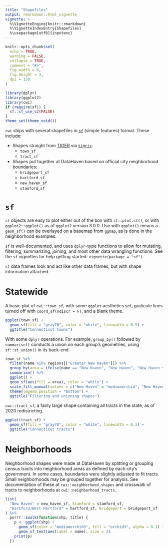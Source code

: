 ```yaml
---
title: "Shapefiles"
output: rmarkdown::html_vignette
vignette: >
  %\VignetteEngine{knitr::rmarkdown}
  %\VignetteIndexEntry{Shapefiles}
  %\usepackage[utf8]{inputenc}
---
```



```r
knitr::opts_chunk$set(
  echo = TRUE,
  warning = FALSE,
  collapse = TRUE,
  comment = "#>",
  fig.width = 6,
  fig.height = 3,
  dpi = 150
)
```

```r
library(dplyr)
library(ggplot2)
library(cwi)
if (require(sf)) {
  sf::sf_use_s2(FALSE)
}
theme_set(theme_void())
```

`cwi` ships with several shapefiles in [`sf`](https://r-spatial.github.io/sf/) (simple features) format. These include:

* Shapes straight from [TIGER](https://www.census.gov/geo/maps-data/data/tiger.html) via [`tigris`](https://github.com/walkerke/tigris):
    + `town_sf`
    + `tract_sf`
* Shapes put together at DataHaven based on official city neighborhood boundaries:
    + `bridgeport_sf`
    + `hartford_sf`
    + `new_haven_sf`
    + `stamford_sf`

# `sf`

`sf` objects are easy to plot either out of the box with `sf::plot.sf()`, or with `ggplot2::ggplot()` as of `ggplot2` version 3.0.0. Use with `ggplot()` means a `geom_sf()` can be overlayed on a basemap from `ggmap`, as is done in the neighborhood examples.

`sf` is well-documented, and uses `dplyr`-type functions to allow for mutating, filtering, summarizing, joining, and most other data wrangling functions. See the `sf` vignettes for help getting started: `vignette(package = "sf")`.

`sf` data frames look and act like other data frames, but with shape information attached.


# Statewide

A basic plot of `cwi::town_sf`, with some `ggplot` aesthetics set, graticule lines turned off with `coord_sf(ndiscr = F)`, and a blank theme.

```r
ggplot(town_sf) +
  geom_sf(fill = "gray70", color = "white", linewidth = 0.5) +
  ggtitle("Connecticut towns")
```

With some `dplyr` operations. For example, `group_by()` followed by `summarise()` conducts a union on each group's geometries, using `sf::st_union()` in its back-end.

```r
town_sf %>%
  filter(name %in% regions[["Greater New Haven"]]) %>%
  group_by(area = ifelse(name == "New Haven", "New Haven", "New Haven suburbs")) %>%
  summarise() %>%
  ggplot() +
  geom_sf(aes(fill = area), color = "white") +
  scale_fill_manual(values = c("New Haven" = "mediumorchid", "New Haven suburbs" = "gray70")) +
  theme(legend.position = "bottom") +
  ggtitle("Filtering and unioning shapes")
```

`cwi::tract_sf`, a fairly large shape containing all tracts in the state, as of 2020 redistricting.

```r
ggplot(tract_sf) +
  geom_sf(fill = "gray70", color = "white", linewidth = 0.1) +
  ggtitle("Connecticut tracts")
```

# Neighborhoods

Neighborhood shapes were made at DataHaven by splitting or grouping census tracts into neighborhood areas as defined by each city's government. In some cases, boundaries were slightly adjusted to fit tracts. Small neighborhoods may be grouped together for analysis. See documentation of these at `cwi::neighborhood_shapes` and crosswalk of tracts to neighborhoods at `cwi::neighborhood_tracts`.

```r
list(
  "New Haven" = new_haven_sf, Stamford = stamford_sf,
  "Hartford/West Hartford" = hartford_sf, Bridgeport = bridgeport_sf
) %>%
  purrr::iwalk(function(shp, title) {
    p <- ggplot(shp) +
      geom_sf(color = "mediumorchid3", fill = "orchid3", alpha = 0.1) +
      geom_sf_text(aes(label = name), size = 2)
    print(p)
  })
```





